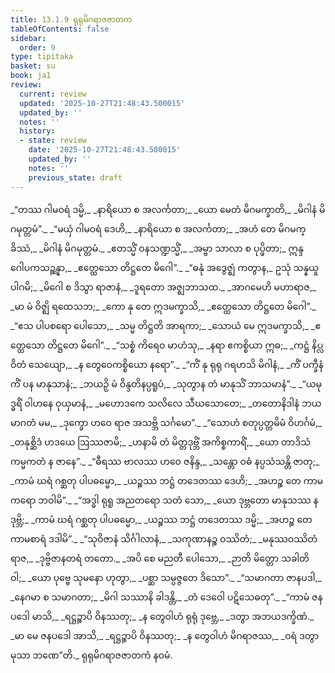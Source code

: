 ```yaml
---
title: 13.1.9 ရုရုမိဂရာဇဇာတက
tableOfContents: false
sidebar:
  order: 9
type: tipitaka
basket: su
book: ja1
review:
  current: review
  updated: '2025-10-27T21:48:43.500015'
  updated_by: ''
  notes: ''
  history:
  - state: review
    date: '2025-10-27T21:48:43.500015'
    updated_by: ''
    notes: ''
    previous_state: draft
---
```



<ReviewStatus review={frontmatter.review} showDetails={true} />

<HypothesisAnnotation frontmatter={frontmatter} />

<DynamicBreadcrumb />

<Division number="117" book="ja1" e="ch" v="22" p="270">

<Paragraph number="2508" type="verses" book="ja1">
_“တဿ ဂါမဝရံ ဒမ္မိ,_  
_နာရိယော စ အလင်္ကတာ;_  
_ယော မေတံ မိဂမက္ခာတိ,_  
_မိဂါနံ မိဂမုတ္တမံ”._  

</Paragraph>

</Division>
<Division number="118" book="ja1" e="ch" v="22" p="270">

<Paragraph number="2509" type="verses" book="ja1">
_“မယှံ ဂါမဝရံ ဒေဟိ,_  
_နာရိယော စ အလင်္ကတာ;_  
_အဟံ တေ မိဂမက္ခိဿံ,_  
_မိဂါနံ မိဂမုတ္တမံ._  

</Paragraph>

</Division>
<Division number="119" book="ja1" e="ch" v="22" p="270">

<Paragraph number="2510" type="verses" book="ja1">
_ဧတသ္မိံ ဝနသဏ္ဍသ္မိံ,_  
_အမ္ဗာ သာလာ စ ပုပ္ဖိတာ;_  
ဣန္ဒဂေါပကသဉ္ဆန္နာ,_  
_ဧတ္ထေသော တိဋ္ဌတေ မိဂေါ”._  

</Paragraph>

</Division>
<Division number="120" book="ja1" e="ch" v="22" p="270">

<Paragraph number="2511" type="verses" book="ja1">
_“ဓနုံ အဒွေဇ္ဈံ ကတွာန,_  
ဥသုံ သန္နယှုပါဂမိ;_  
_မိဂေါ စ ဒိသွာ ရာဇာနံ,_  
_ဒူရတော အဇ္ဈဘာသထ._  

</Paragraph>

</Division>
<Division number="121" book="ja1" e="ch" v="22" p="271">

<Paragraph number="2512" type="verses" book="ja1">
_အာဂမေဟိ မဟာရာဇ,_  
_မာ မံ ဝိဇ္ဈိ ရထေသဘ;_  
_ကော နု တေ ဣဒမက္ခာသိ,_  
_ဧတ္ထေသော တိဋ္ဌတေ မိဂေါ”._  

</Paragraph>

</Division>
<Division number="122" book="ja1" e="ch" v="22" p="271">

<Paragraph number="2513" type="verses" book="ja1">
_“ဧသ ပါပစရော ပေါသော,_  
_သမ္မ တိဋ္ဌတိ အာရကာ;_  
_သောယံ မေ ဣဒမက္ခာသိ,_  
_ဧတ္ထေသော တိဋ္ဌတေ မိဂေါ”._  

</Paragraph>

</Division>
<Division number="123" book="ja1" e="ch" v="22" p="271">

<Paragraph number="2514" type="verses" book="ja1">
_“သစ္စံ ကိရေဝ မာဟံသု,_  
_နရာ ဧကစ္စိယာ ဣဓ;_  
_ကဋ္ဌံ နိပ္လဝိတံ သေယျော,_  
_န တွေဝေကစ္စိယော နရော”._  

</Paragraph>

</Division>
<Division number="124" book="ja1" e="ch" v="22" p="271">

<Paragraph number="2515" type="verses" book="ja1">
_“ကိံ နု ရုရု ဂရဟသိ မိဂါနံ,_  
_ကိံ ပက္ခီနံ ကိံ ပန မာနုသာနံ;_  
_ဘယဉှိ မံ ဝိန္ဒတိနပ္ပရူပံ,_  
_သုတွာန တံ မာနုသိံ ဘာသမာနံ”._  

</Paragraph>

</Division>
<Division number="125" book="ja1" e="ch" v="22" p="271">

<Paragraph number="2516" type="verses" book="ja1">
_“ယမုဒ္ဓရိံ ဝါဟနေ ဝုယှမာနံ,_  
_မဟောဒကေ သလိလေ သီဃသောတေ;_  
_တတောနိဒါနံ ဘယမာဂတံ မမ,_  
_ဒုက္ခော ဟဝေ ရာဇ အသဗ္ဘိ သင်္ဂမော”._  

</Paragraph>

</Division>
<Division number="126" book="ja1" e="ch" v="22" p="271">

<Paragraph number="2517" type="verses" book="ja1">
_“သောဟံ စတုပ္ပတ္တမိမံ ဝိဟင်္ဂမံ,_  
_တနုစ္ဆိဒံ ဟဒယေ ဩဿဇာမိ;_  
_ဟနာမိ တံ မိတ္တဒုဗ္ဘိံ အကိစ္စကာရိံ,_  
_ယော တာဒိသံ ကမ္မကတံ န ဇာနေ”._  

</Paragraph>

</Division>
<Division number="127" book="ja1" e="ch" v="22" p="271">

<Paragraph number="2518" type="verses" book="ja1">
_“ဓီရဿ ဗာလဿ ဟဝေ ဇနိန္ဒ,_  
_သန္တော ဝဓံ နပ္ပသံသန္တိ ဇာတု;_  
_ကာမံ ဃရံ ဂစ္ဆတု ပါပဓမ္မော,_  
_ယဉ္စဿ ဘဋ္ဌံ တဒေတဿ ဒေဟိ;_  
_အဟဉ္စ တေ ကာမကရော ဘဝါမိ”._  

</Paragraph>

</Division>
<Division number="128" book="ja1" e="ch" v="22" p="271">

<Paragraph number="2519" type="verses" book="ja1">
_“အဒ္ဓါ ရုရူ အညတရော သတံ သော,_  
_ယော ဒုဗ္ဘတော မာနုသဿ န ဒုဗ္ဘိ;_  
_ကာမံ ဃရံ ဂစ္ဆတု ပါပဓမ္မော,_  
_ယဉ္စဿ ဘဋ္ဌံ တဒေတဿ ဒမ္မိ;_  
_အဟဉ္စ တေ ကာမစာရံ ဒဒါမိ”._  

</Paragraph>

</Division>
<Division number="129" book="ja1" e="ch" v="22" p="272">

<Paragraph number="2520" type="verses" book="ja1">
_“သုဝိဇာနံ သိင်္ဂါလာနံ,_  
_သကုဏာနဉ္စ ဝဿိတံ;_  
_မနုဿဝဿိတံ ရာဇ,_  
_ဒုဗ္ဗိဇာနတရံ တတော._  

</Paragraph>

</Division>
<Division number="130" book="ja1" e="ch" v="22" p="272">

<Paragraph number="2521" type="verses" book="ja1">
_အပိ စေ မညတီ ပေါသော,_  
_ဉာတိ မိတ္တော သခါတိ ဝါ;_  
_ယော ပုဗ္ဗေ သုမနော ဟုတွာ,_  
_ပစ္ဆာ သမ္ပဇ္ဇတေ ဒိသော”._  

</Paragraph>

</Division>
<Division number="131" book="ja1" e="ch" v="22" p="272">

<Paragraph number="2522" type="verses" book="ja1">
_“သမာဂတာ ဇာနပဒါ,_  
_နေဂမာ စ သမာဂတာ;_  
_မိဂါ သဿာနိ ခါဒန္တိ,_  
_တံ ဒေဝေါ ပဋိသေဓတု”._  

</Paragraph>

</Division>
<Division number="132" book="ja1" e="ch" v="22" p="272">

<Paragraph number="2523" type="verses" book="ja1">
_“ကာမံ ဇနပဒေါ မာသိ,_  
_ရဋ္ဌဉ္စာပိ ဝိနဿတု;_  
_န တွေဝါဟံ ရုရုံ ဒုဗ္ဘေ,_  
_ဒတွာ အဘယဒက္ခိဏံ._  

</Paragraph>

</Division>
<Division number="133" book="ja1" e="ch" v="22" p="272">

<Paragraph number="2524" type="verses" book="ja1">
_မာ မေ ဇနပဒေါ အာသိ,_  
_ရဋ္ဌဉ္စာပိ ဝိနဿတု;_  
_န တွေဝါဟံ မိဂရာဇဿ,_  
_ဝရံ ဒတွာ မုသာ ဘဏေ”တိ._  


</Paragraph>
</Division>

<Paragraph number="2525" type="center" book="ja1">
ရုရုမိဂရာဇဇာတကံ နဝမံ.
</Paragraph>